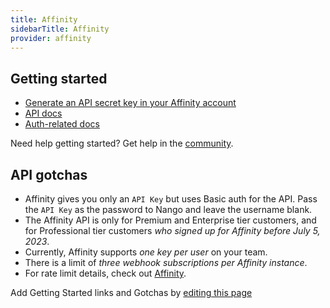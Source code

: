 ```yaml
---
title: Affinity
sidebarTitle: Affinity
provider: affinity
---
```



<Overview />
<PreBuiltTooling provider={providers[pageMetadata.provider]} />
<PreBuiltUseCases />


## Getting started

-   [Generate an API secret key in your Affinity account](https://api-docs.affinity.co/#getting-started)
-   [API docs](https://api-docs.affinity.co/#introduction)
-   [Auth-related docs](https://api-docs.affinity.co/#authentication)

<Tip>Need help getting started? Get help in the [community](https://nango.dev/slack).</Tip>


## API gotchas
- Affinity gives you only an `API Key` but uses Basic auth for the API. Pass the `API Key` as the password to Nango and leave the username blank.
- The Affinity API is only for Premium and Enterprise tier customers, and for Professional tier customers _who signed up for Affinity before July 5, 2023_.
- Currently, Affinity supports _one key per user_ on your team.
- There is a limit of _three webhook subscriptions per Affinity instance_.
- For rate limit details, check out [Affinity](https://api-docs.affinity.co/#rate-limits).
 
<Note>Add Getting Started links and Gotchas by [editing this page](https://github.com/nangohq/nango/tree/master/docs-v2/integrations/all/affinity.mdx)</Note>
